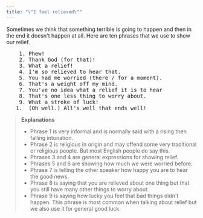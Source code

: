 ```yaml
---
title: "\"I feel relieved\""
---
```


Sometimes we think that something terrible is going to happen and then in the end it doesn't happen at all. Here are ten phrases that we use to show our relief.

<pre className="text-xl font-semibold font-sans leading-3">
    1. Phew!
    2. Thank God (for that)!
    3. What a relief!
    4. I'm so relieved to hear that.
    5. You had me worried (there / for a moment).
    6. That's a weight off my mind.
    7. You've no idea what a relief it is to hear
    8. That's one less thing to worry about.
    9. What a stroke of luck!
   1.  (Oh well.) All's well that ends well!
</pre>

> __Explanations__
> - Phrase 1 is very informal and is normally said with a rising then falling intonation.
> - Phrase 2 is religious in origin and may offend some very traditional or religious people. But most English people do say this.
> - Phrases 3 and 4 are general expressions for showing relief.
> - Phrases 5 and 6 are showing how much we were worried before.
> - Phrase 7 is telling the other speaker how happy you are to hear the good news.
> - Phrase 8 is saying that you are relieved about one thing but that you still have many other things to worry about.
> - Phrase 9 is saying how lucky you feel that bad things didn't happen. This phrase is most common when talking about relief but we also use it for general good luck.
